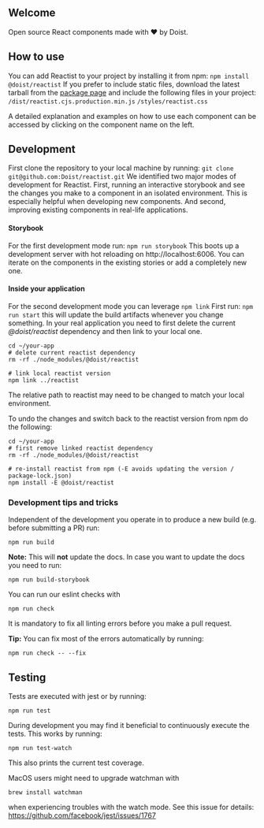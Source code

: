
<Meta title="Reactist" />

## Welcome

Open source React components made with ❤️ by Doist.

## How to use

You can add Reactist to your project by installing it from npm:
`npm install @doist/reactist`
If you prefer to include static files, download the latest tarball from the [package page](https://github.com/Doist/reactist/packages/60435) and include the following files in your project:
`/dist/reactist.cjs.production.min.js`
`/styles/reactist.css`

A detailed explanation and examples on how to use each component can be accessed by clicking on the component name on the left.

## Development

First clone the repository to your local machine by running:
`git clone git@github.com:Doist/reactist.git`
We identified two major modes of development for Reactist. First, running an interactive storybook and see the changes you make to a component in an isolated environment. This is especially helpful when developing new components. And second, improving existing components in real-life applications.

#### Storybook

For the first development mode run:
`npm run storybook`
This boots up a development server with hot reloading on http://localhost:6006. You can iterate on the components in the existing stories or add a completely new one.

#### Inside your application

For the second development mode you can leverage
`npm link`
First run:
`npm run start`
this will update the build artifacts whenever you change something.
In your real application you need to first delete the current _@doist/reactist_ dependency and then link to your local one.

```
cd ~/your-app
# delete current reactist dependency
rm -rf ./node_modules/@doist/reactist

# link local reactist version
npm link ../reactist
```

The relative path to reactist may need to be changed to match your local environment.

To undo the changes and switch back to the reactist version from npm do the following:

```
cd ~/your-app
# first remove linked reactist dependency
rm -rf ./node_modules/@doist/reactist

# re-install reactist from npm (-E avoids updating the version / package-lock.json)
npm install -E @doist/reactist
```

### Development tips and tricks

Independent of the development you operate in to produce a new build (e.g. before submitting a PR) run:

```
npm run build
```

**Note:** This will **not** update the docs. In case you want to update the docs you need to run:

```
npm run build-storybook
```

You can run our eslint checks with

```
npm run check
```

It is mandatory to fix all linting errors before you make a pull request.

**Tip:** You can fix most of the errors automatically by running:

```
npm run check -- --fix
```

## Testing

Tests are executed with jest or by running:

```
npm run test
```

During development you may find it beneficial to continuously execute the tests. This works by running:

```
npm run test-watch
```

This also prints the current test coverage.

MacOS users might need to upgrade watchman with

```
brew install watchman
```

when experiencing troubles with the watch mode. See this issue for details: https://github.com/facebook/jest/issues/1767
